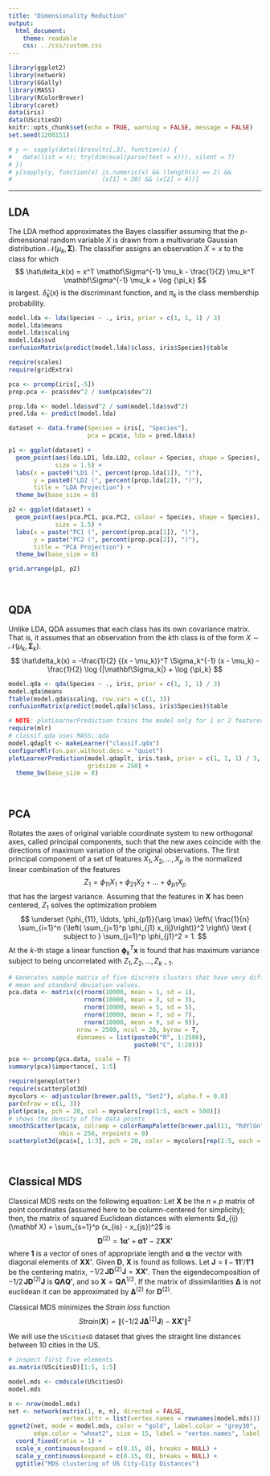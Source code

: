 ```yaml
---
title: "Dimensionality Reduction"
output: 
  html_document: 
    theme: readable
    css: ../css/custom.css
---
```


```r
library(ggplot2)
library(network)
library(GGally)
library(MASS)
library(RColorBrewer)
library(caret)
data(iris)
data(UScitiesD)
knitr::opts_chunk$set(echo = TRUE, warning = FALSE, message = FALSE)
set.seed(1208151)

# y <- sapply(data()$results[,3], function(x) { 
#   data(list = x); try(dim(eval(parse(text = x))), silent = T) 
# })
# y[sapply(y, function(x) is.numeric(x) && (length(x) == 2) && 
#                         (x[1] < 20) && (x[2] > 4))]
```

---

## LDA

The LDA method approximates the Bayes classifier assuming that the $p$-dimensional random variable $X$ is drawn from a multivariate Gaussian distribution ${\mathcal N}(\mu_k ,\, \mathbf\Sigma)$. The classifier assigns an observation $X = x$ to the class for which
$$
\hat\delta_k(x) = x^T \mathbf\Sigma^{-1} \mu_k - \frac{1}{2} \mu_k^T \mathbf\Sigma^{-1} \mu_k + \log {\pi_k}
$$
is largest. $\hat\delta_k(x)$ is the discriminant function, and $\pi_k$ is the class membership probability.

```r
model.lda <- lda(Species ~ ., iris, prior = c(1, 1, 1) / 3)
model.lda$means
model.lda$scaling
model.lda$svd
confusionMatrix(predict(model.lda)$class, iris$Species)$table
```

```r
require(scales)
require(gridExtra)

pca <- prcomp(iris[,-5])
prop.pca <- pca$sdev^2 / sum(pca$sdev^2)

prop.lda <- model.lda$svd^2 / sum(model.lda$svd^2)
pred.lda <- predict(model.lda)

dataset <- data.frame(Species = iris[, "Species"], 
                      pca = pca$x, lda = pred.lda$x)

p1 <- ggplot(dataset) + 
  geom_point(aes(lda.LD1, lda.LD2, colour = Species, shape = Species), 
             size = 1.5) + 
  labs(x = paste0("LD1 (", percent(prop.lda[1]), ")"),
       y = paste0("LD2 (", percent(prop.lda[2]), ")"),
       title = "LDA Projection") +
  theme_bw(base_size = 8)

p2 <- ggplot(dataset) + 
  geom_point(aes(pca.PC1, pca.PC2, colour = Species, shape = Species), 
             size = 1.5) +
  labs(x = paste("PC1 (", percent(prop.pca[1]), ")"),
       y = paste("PC2 (", percent(prop.pca[2]), ")"),
       title = "PCA Projection") + 
  theme_bw(base_size = 8)

grid.arrange(p1, p2)
```
<br/>


## QDA
Unlike LDA, QDA assumes that each class has its own covariance matrix. That is, it assumes that an observation from the $k$th class is of the form $X \sim {\mathcal N} (\mu_k ,\, \mathbf\Sigma_k)$.
$$
\hat\delta_k(x) = -\frac{1}{2} {(x - \mu_k)}^T \Sigma_k^{-1} (x - \mu_k) -\frac{1}{2} \log {|\mathbf\Sigma_k|} + \log {\pi_k}
$$

```r
model.qda <- qda(Species ~ ., iris, prior = c(1, 1, 1) / 3)
model.qda$means
ftable(model.qda$scaling, row.vars = c(1, 3))
confusionMatrix(predict(model.qda)$class, iris$Species)$table
```

```r
# NOTE: plotLearnerPrediction trains the model only for 1 or 2 features. This isn't the expected result. The required figure is the decision boundary in a reduced QDA variable space, of the model trained with all features.
require(mlr)
# classif.qda uses MASS::qda
model.qdaplt <- makeLearner("classif.qda")
configureMlr(on.par.without.desc = "quiet")
plotLearnerPrediction(model.qdaplt, iris.task, prior = c(1, 1, 1) / 3,
                      gridsize = 250) +
  theme_bw(base_size = 8)
```
<br/>


## PCA

Rotates the axes of original variable coordinate system to new orthogonal axes, called principal components, such that the new axes coincide with the directions of maximum variation of the original observations. The first principal component of a set of features $X_1, X_2,\ldots, X_p$ is the normalized linear combination of the features
$$
Z_1 = \phi_{11} X_1 + \phi_{21} X_2 + \ldots + \phi_{p1} X_p
$$
that has the largest variance. Assuming that the features in $\mathbf X$ has been centered, $Z_1$ solves the optimization problem
$$
\underset {\phi_{11}, \ldots, \phi_{p1}}{\arg \max} \left\{ \frac{1}{n} \sum_{i=1}^n {\left( \sum_{j=1}^p \phi_{j1} x_{ij}\right)}^2 \right\} \text {  subject to } \sum_{j=1}^p \phi_{j1}^2 = 1.
$$
At the $k$-th stage a linear function $\boldsymbol\phi_k^T \mathbf x$ is found that has maximum variance subject to being uncorrelated with $Z_1, Z_2, \ldots, Z_{k-1}$.

```r
# Generates sample matrix of five discrete clusters that have very different 
# mean and standard deviation values.
pca.data <- matrix(c(rnorm(10000, mean = 1, sd = 1), 
                     rnorm(10000, mean = 3, sd = 3),
                     rnorm(10000, mean = 5, sd = 5),
                     rnorm(10000, mean = 7, sd = 7),
                     rnorm(10000, mean = 9, sd = 9)), 
                   nrow = 2500, ncol = 20, byrow = T, 
                   dimnames = list(paste0("R", 1:2500), 
                                   paste0("C", 1:20)))
```

```r
pca <- prcomp(pca.data, scale = T)
summary(pca)$importance[, 1:5]
```

```r
require(geneplotter)
require(scatterplot3d)
mycolors <- adjustcolor(brewer.pal(5, "Set2"), alpha.f = 0.8)
par(mfrow = c(1, 3))
plot(pca$x, pch = 20, col = mycolors[rep(1:5, each = 500)])
# shows the density of the data points
smoothScatter(pca$x, colramp = colorRampPalette(brewer.pal(11, "RdYlGn")), 
              nbin = 256, nrpoints = 0) 
scatterplot3d(pca$x[, 1:3], pch = 20, color = mycolors[rep(1:5, each = 500)])
```
<br/>


## Classical MDS

Classical MDS rests on the following equation: Let $\mathbf X$ be the $n \times p$ matrix of point coordinates (assumed here to be column-centered for simplicity); then, the matrix of squared Euclidean distances with elements $d_{ij}(\mathbf X) = \sum_{s=1}^p (x_{is} - x_{js})^2$ is
$$
\mathbf D^{(2)} = \mathbf {1 \boldsymbol\alpha'} + \mathbf {\boldsymbol\alpha 1'} - 2 \mathbf {X X'}
$$
where $\mathbf 1$ is a vector of ones of appropriate length and $\boldsymbol\alpha$ the vector with diagonal elements of $\mathbf {XX'}$. Given $\mathbf D$, $\mathbf X$ is found as follows. Let $\mathbf J = \mathbf I -  \mathbf {11'} / \mathbf {1'1}$ be the centering matrix,  $-1/2 \, \mathbf J \mathbf D^{(2)} \mathbf J = \mathbf {XX'}$. Then the eigendecomposition of $-1/2 \, \mathbf J \mathbf D^{(2)} \mathbf J$ is $\mathbf {Q \Lambda Q'}$, and so $\mathbf X = \mathbf Q \mathbf\Lambda^{1/2}$. If the matrix of dissimilarities $\mathbf\Delta$ is not euclidean it can be approximated by $\mathbf\Delta^{(2)}$ for $\mathbf D^{(2)}$.  

Classical MDS minimizes the *Strain loss* function
$$
\newcommand{\norm}[1]{\left\lVert#1\right\rVert}
Strain(\mathbf X) = \norm {(-1 / 2 \, \mathbf J \mathbf\Delta^{(2)} \mathbf J) - \mathbf {XX'}} ^2
$$

We will use the `UScitiesD` dataset that gives the straight line distances between 10 cities in the US.

```r
# inspect first five elements
as.matrix(UScitiesD)[1:5, 1:5]

model.mds <- cmdscale(UScitiesD)
model.mds
```

```r
n <- nrow(model.mds)
net <- network(matrix(1, n, n), directed = FALSE,
               vertex.attr = list(vertex.names = rownames(model.mds)))
ggnet2(net, mode = model.mds, color = "gold", label.color = "grey30",
       edge.color = "wheat2", size = 15, label = "vertex.names", label.size = 3) +
  coord_fixed(ratio = 1) +
  scale_x_continuous(expand = c(0.15, 0), breaks = NULL) +
  scale_y_continuous(expand = c(0.15, 0), breaks = NULL) +
  ggtitle("MDS clustering of US City-City Distances")
```





